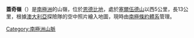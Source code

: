 {{coord|66|54|S|51|16|E|source:GNIS|display=title}}

'''蓋奇嶺'''（{{lang-en|Gage Ridge}}）是[[南極洲|南極洲]]的山嶺，位於[[恩德比地|恩德比地]]，處於[[塞爾伍德山|塞爾伍德山]]以西5公里，長13公里，根據[[澳大利亞|澳大利亞]]探險隊的空中照片繪入地圖，現時由[[南極條約體系|南極條約體系]]管理。

{{Antarctica-geo-stub}}
[[Category:南極洲山脈|Category:南極洲山脈]]